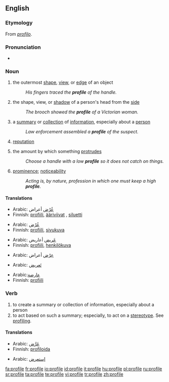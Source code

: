 ==English==
{{wikipedia}}
===Etymology===
From {{It.}} ''[[profilo]]''.

===Pronunciation===
*{{IPA|/profaɪlə/}}

===Noun===
{{en-noun|profiles|-}}
#{{countable}} the outermost [[shape]], [[view]], or [[edge]] of an object
#:''His fingers traced the '''profile''' of the handle.''
#{{countable}} the shape, view, or [[shadow]] of a person's head from the [[side]]
#:''The brooch showed the '''profile''' of a Victorian woman.''
#{{countable}} a [[summary]] or [[collection]] of [[information]], especially about a [[person]]
#:''Law enforcement assembled a '''profile''' of the suspect.''
#{{uncountable}} [[reputation]]
#{{uncountable}} the amount by which something [[protrude]]s
#:''Choose a handle with a low '''profile''' so it does not catch on things.''
#{{uncountable}} [[prominence]]; [[noticeability]]
#:''Acting is, by nature, profession in which one must keep a high '''profile'''.''

====Translations====
{{trans-top|the outermost shape, view, or edge of an object}}
*Arabic: [[عرض|عُرْض]] {{p}} أعراض
*Finnish: [[profiili]], [[ääriviivat]] {{p}}, [[siluetti]]
{{trans-mid}}
{{trans-bottom}}

{{trans-top|the shape, view, or shadow of a person's head from the side}}
*Arabic: [[عرض|عُرْض]]
*Finnish: [[profiili]], [[sivukuva]]
{{trans-mid}}
{{trans-bottom}}

{{trans-top|a summary or collection of information, especially about a person}}
*Arabic: [[عريض|عَريض]] {{p}} أعاريض
*Finnish: [[profiili]], [[henkilökuva]]
{{trans-mid}}
{{trans-bottom}}

{{trans-top|reputation}}
*Arabic: [[عرض|عِرْض]] {{p}} أعراض
{{trans-mid}}
{{trans-bottom}}

{{trans-top|the amount by which something protrudes}}
*Arabic: [[تَعريض]]
{{trans-mid}}
{{trans-bottom}}

{{trans-top|prominence; noticeability}}
*Arabic:[[عارضة]]  
*Finnish: [[profiili]]
{{trans-mid}}
{{trans-bottom}}

===Verb===
{{en-verb|profil|ing}}
#to create a summary or collection of information, especially about a person
#to act based on such a summary; especially, to act on a [[stereotype]].  See [[profiling]].

====Translations====
{{trans-top|to create a summary or collection of information}}
*Arabic: [[عرض|عَرَّض]]
*Finnish: [[profiloida]]
{{trans-mid}}
{{trans-bottom}}

{{trans-top|to act based on such a summary; especially, to act on a stereotype}}
*Arabic: [[إستعرض]]
{{trans-mid}}
{{trans-bottom}}

[[fa:profile]]
[[fr:profile]]
[[io:profile]]
[[id:profile]]
[[it:profile]]
[[hu:profile]]
[[pl:profile]]
[[ru:profile]]
[[sr:profile]]
[[ta:profile]]
[[te:profile]]
[[vi:profile]]
[[tr:profile]]
[[zh:profile]]